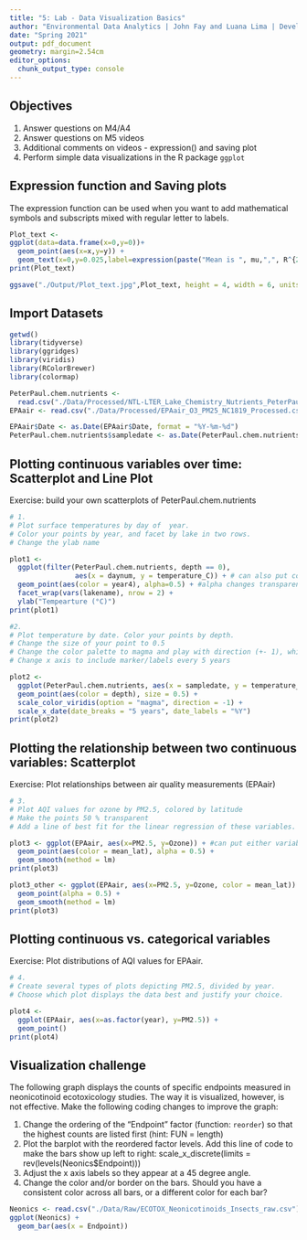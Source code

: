 ```yaml
---
title: "5: Lab - Data Visualization Basics"
author: "Environmental Data Analytics | John Fay and Luana Lima | Developed by Kateri Salk"
date: "Spring 2021"
output: pdf_document
geometry: margin=2.54cm
editor_options: 
  chunk_output_type: console
---
```


## Objectives
1. Answer questions on M4/A4
2. Answer questions on M5 videos
3. Additional comments on videos - expression() and saving plot
4. Perform simple data visualizations in the R package `ggplot`

## Expression function and Saving plots

The expression function can be used when you want to add mathematical symbols and subscripts mixed with regular letter to labels. 

```r
Plot_text <-
ggplot(data=data.frame(x=0,y=0))+
  geom_point(aes(x=x,y=y)) +
  geom_text(x=0,y=0.025,label=expression(paste("Mean is ", mu,",", R^{2},'=0.6'))) #paste allows you to concatenate strings, [3] would give you subscript
print(Plot_text)

ggsave("./Output/Plot_text.jpg",Plot_text, height = 4, width = 6, units = "in", dpi = 300)

```

## Import Datasets

```r
getwd()
library(tidyverse)
library(ggridges)
library(viridis)
library(RColorBrewer)
library(colormap)

PeterPaul.chem.nutrients <- 
  read.csv("./Data/Processed/NTL-LTER_Lake_Chemistry_Nutrients_PeterPaul_Processed.csv", stringsAsFactors = TRUE)
EPAair <- read.csv("./Data/Processed/EPAair_O3_PM25_NC1819_Processed.csv", stringsAsFactors = TRUE)

EPAair$Date <- as.Date(EPAair$Date, format = "%Y-%m-%d")
PeterPaul.chem.nutrients$sampledate <- as.Date(PeterPaul.chem.nutrients$sampledate, format = "%Y-%m-%d")

```


## Plotting continuous variables over time: Scatterplot and Line Plot

Exercise: build your own scatterplots of PeterPaul.chem.nutrients

```r

# 1. 
# Plot surface temperatures by day of  year. 
# Color your points by year, and facet by lake in two rows.
# Change the ylab name

plot1 <-
  ggplot(filter(PeterPaul.chem.nutrients, depth == 0), 
                aes(x = daynum, y = temperature_C)) + # can also put color here, could make more sense bc we already have aes()
  geom_point(aes(color = year4), alpha=0.5) + #alpha changes transparency
  facet_wrap(vars(lakename), nrow = 2) +
  ylab("Tempearture (°C)")
print(plot1)

#2. 
# Plot temperature by date. Color your points by depth.
# Change the size of your point to 0.5
# Change the color palette to magma and play with direction (+- 1), which one makes more sense?
# Change x axis to include marker/labels every 5 years

plot2 <-
  ggplot(PeterPaul.chem.nutrients, aes(x = sampledate, y = temperature_C)) + #if you want different dataset in each geom, need to specify in EACH geom. if same dataset for each geom, can specify in ggplot
  geom_point(aes(color = depth), size = 0.5) +
  scale_color_viridis(option = "magma", direction = -1) + 
  scale_x_date(date_breaks = "5 years", date_labels = "%Y")
print(plot2)


```
## Plotting the relationship between two continuous variables: Scatterplot

Exercise: Plot relationships between air quality measurements (EPAair)

```r

# 3. 
# Plot AQI values for ozone by PM2.5, colored by latitude 
# Make the points 50 % transparent
# Add a line of best fit for the linear regression of these variables.

plot3 <- ggplot(EPAair, aes(x=PM2.5, y=Ozone)) + #can put either variable on x or y
  geom_point(aes(color = mean_lat), alpha = 0.5) +
  geom_smooth(method = lm)
print(plot3)

plot3_other <- ggplot(EPAair, aes(x=PM2.5, y=Ozone, color = mean_lat)) + #should group color in aes()
  geom_point(alpha = 0.5) +
  geom_smooth(method = lm)
print(plot3)

```

## Plotting continuous vs. categorical variables

Exercise: Plot distributions of AQI values for EPAair.

```r

# 4. 
# Create several types of plots depicting PM2.5, divided by year. 
# Choose which plot displays the data best and justify your choice. 

plot4 <-
  ggplot(EPAair, aes(x=as.factor(year), y=PM2.5)) +
  geom_point()
print(plot4)


```


## Visualization challenge

The following graph displays the counts of specific endpoints measured in neonicotinoid ecotoxicology studies. The way it is visualized, however, is not effective. Make the following coding changes to improve the graph: 

1. Change the ordering of the "Endpoint" factor (function: `reorder`) so that the highest counts are listed first (hint: FUN = length)
2. Plot the barplot with the reordered factor levels. Add this line of code to make the bars show up left to right:   scale_x_discrete(limits = rev(levels(Neonics$Endpoint)))
3. Adjust the x axis labels so they appear at a 45 degree angle. 
4. Change the color and/or border on the bars. Should you have a consistent color across all bars, or a different color for each bar?
```r

Neonics <- read.csv("./Data/Raw/ECOTOX_Neonicotinoids_Insects_raw.csv")
ggplot(Neonics) +
  geom_bar(aes(x = Endpoint))



```
